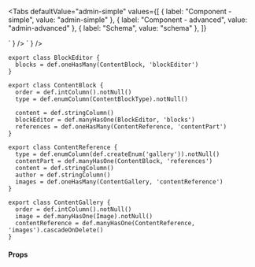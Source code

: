 
<Tabs
  defaultValue="admin-simple"
  values={[
    { label: "Component - simple", value: "admin-simple" },
    { label: "Component - advanced", value: "admin-advanced" },
    { label: "Schema", value: "schema" },
  ]}
>
  <TabItem value="admin-simple">
    <LiveCode
      entity="BlockEditor"
      code={
`<BlockEditor 
    contentField="content" 
    field="blocks" 
    label="Content" 
    sortableBy="order" 
/>`
}
    />
  </TabItem>
  <TabItem value="admin-advanced">
    <LiveCode
      entity="BlockEditor"
      code={
`<BlockEditor
    contentField="content"
    field="blocks"
    label="Content"
    size="small"
    sortableBy="order"
    blockButtons={[
      {
        discriminateBy: "gallery",
        blueprintIcon: "heat-grid",
        title: "Gallery",
      },
      {
        discriminateBy: "quote",
        blueprintIcon: "citation",
        title: "Quote",
      }
    ]}
    inlineButtons={[
        [
            RichEditor.buttons.bold,
            RichEditor.buttons.italic,
            RichEditor.buttons.underline,
            RichEditor.buttons.strikeThrough
        ],
        [
            RichEditor.buttons.headingOne,
            RichEditor.buttons.headingTwo,
            RichEditor.buttons.headingThree,
            RichEditor.buttons.headingFour,
         ],
         [
            RichEditor.buttons.unorderedList,
            RichEditor.buttons.orderedList,
         ]
    ]}
>
  <Block discriminateBy="gallery" label="Gallery">
    <ImageFileRepeater
      field="images"
      urlField="image.url"
      label={undefined}
      sortableBy="order"
    />
  </Block>
  <Block discriminateBy="quote" label="Quote">
    <TextAreaField field="content" label="Content" />
    <TextField field="author" label="Author" />
  </Block>
</BlockEditor>`
}
    />
  </TabItem>
  <TabItem value="schema">

```tsx
export class BlockEditor {
  blocks = def.oneHasMany(ContentBlock, 'blockEditor')
}

export class ContentBlock {
  order = def.intColumn().notNull()
  type = def.enumColumn(ContentBlockType).notNull()

  content = def.stringColumn()
  blockEditor = def.manyHasOne(BlockEditor, 'blocks')
  references = def.oneHasMany(ContentReference, 'contentPart')
}

export class ContentReference {
  type = def.enumColumn(def.createEnum('gallery')).notNull()
  contentPart = def.manyHasOne(ContentBlock, 'references')
  content = def.stringColumn()
  author = def.stringColumn()
  images = def.oneHasMany(ContentGallery, 'contentReference')
}

export class ContentGallery {
  order = def.intColumn().notNull()
  image = def.manyHasOne(Image).notNull()
  contentReference = def.manyHasOne(ContentReference, 'images').cascadeOnDelete()
}
```

  </TabItem>
</Tabs>

#### Props

<PropsTable>
  <SharedProps.contentField required />
  <SharedProps.field required />
  <SharedProps.label required />
  <SharedProps.sortableBy required />
  <SharedProps.referencesField />
  <SharedProps.referenceDiscriminationField />
  <SharedProps.inlineButtons />
  <SharedProps.blockButtons />
  <SharedProps.augmentEditor />
</PropsTable>
